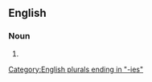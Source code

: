 ==English==

===Noun===
{{head|en|noun plural form}}

# {{plural of|vasectomy|lang=en}}

[[Category:English plurals ending in "-ies"]]